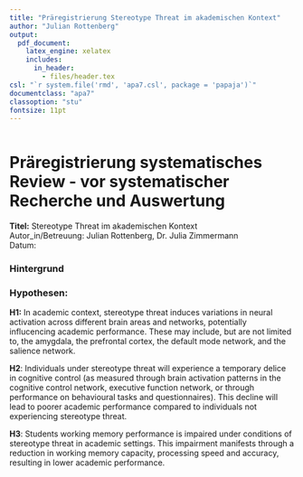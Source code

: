 ```yaml
---
title: "Präregistrierung Stereotype Threat im akademischen Kontext"
author: "Julian Rottenberg"
output: 
  pdf_document:
    latex_engine: xelatex
    includes:
      in_header:
        - files/header.tex
csl: "`r system.file('rmd', 'apa7.csl', package = 'papaja')`"
documentclass: "apa7"
classoption: "stu"
fontsize: 11pt
---
```





```r
```

# Präregistrierung systematisches Review - vor systematischer Recherche und Auswertung

**Titel:** Stereotype Threat im akademischen Kontext  
Autor_in/Betreuung: Julian Rottenberg, Dr. Julia Zimmermann  
Datum:

### Hintergrund

### Hypothesen:

**H1:** In academic context, stereotype threat induces variations in neural activation across different brain areas and networks, potentially influcencing academic performance. These may include, but are not limited to, the amygdala, the prefrontal cortex, the default mode network, and the salience network.

**H2**: Individuals under stereotype threat will experience a temporary delice in cognitive control (as measured through brain activation patterns in the cognitive control network, executive function network, or through performance on behavioural tasks and questionnaires). This decline will lead to poorer academic performance compared to individuals not experiencing stereotype threat.

**H3**: Students working memory performance is impaired under conditions of stereotype threat in academic settings. This impairment manifests through a reduction in working memory capacity, processing speed and accuracy, resulting in lower academic performance.